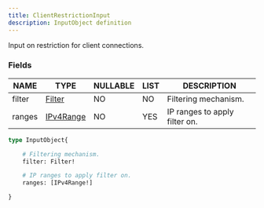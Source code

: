 ```yaml
---
title: ClientRestrictionInput
description: InputObject definition
---
```


Input on restriction for client connections.

### Fields

| NAME | TYPE | NULLABLE | LIST | DESCRIPTION |
| - | - | - | - | - |
| filter | [Filter](../ecdn-api-enums/Filter) | NO | NO | Filtering mechanism. | 
| ranges | [IPv4Range](../ecdn-api-scalars/IPv4Range) | NO | YES | IP ranges to apply filter on. | 

```graphql
type InputObject{

	# Filtering mechanism.
	filter: Filter!

	# IP ranges to apply filter on.
	ranges: [IPv4Range!]

}
```

